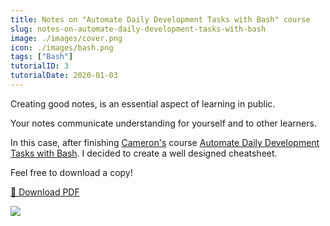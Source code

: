 ```yaml
---
title: Notes on "Automate Daily Development Tasks with Bash" course
slug: notes-on-automate-daily-development-tasks-with-bash
image: ./images/cover.png
icon: ./images/bash.png
tags: ["Bash"]
tutorialID: 3
tutorialDate: 2020-01-03
---
```


Creating good notes, is an essential aspect of learning in public.

Your notes communicate understanding for yourself and to other learners.

In this case, after finishing [Cameron's](https://twitter.com/ccnokes) course [Automate Daily Development Tasks with Bash](https://egghead.io/courses/automate-daily-development-tasks-with-bash). I decided to create a well designed cheatsheet.

Feel free to download a copy!

[💾 Download PDF](/bash.pdf)

![](./images/cover.png)
